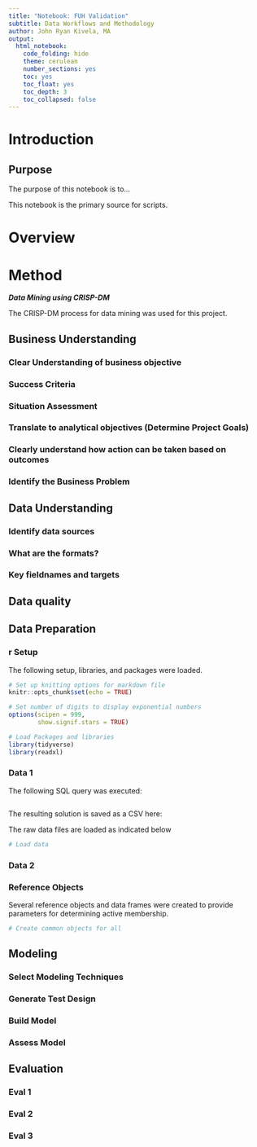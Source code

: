 ```yaml
---
title: "Notebook: FUH Validation"
subtitle: Data Workflows and Methodology
author: John Ryan Kivela, MA
output: 
  html_notebook:
    code_folding: hide
    theme: cerulean
    number_sections: yes
    toc: yes
    toc_float: yes
    toc_depth: 3
    toc_collapsed: false
---
```


# Introduction

## Purpose

The purpose of this notebook is to...

This notebook is the primary source for scripts.

# Overview


# Method

***Data Mining using CRISP-DM***

The CRISP-DM process for data mining was used for this project.

## Business Understanding

### Clear Understanding of business objective


### Success Criteria


### Situation Assessment


### Translate to analytical objectives (Determine Project Goals)


### Clearly understand how action can be taken based on outcomes


### Identify the Business Problem


## Data Understanding


### Identify data sources


### What are the formats?


### Key fieldnames and targets


## Data quality


## Data Preparation

### r Setup

The following setup, libraries, and packages were loaded.

```r
# Set up knitting options for markdown file
knitr::opts_chunk$set(echo = TRUE)

# Set number of digits to display exponential numbers
options(scipen = 999, 
        show.signif.stars = TRUE)

# Load Packages and libraries
library(tidyverse)
library(readxl)

```

### Data 1

The following SQL query was executed:

```sql

```

The resulting solution is saved as a CSV here:


The raw data files are loaded as indicated below
```r
# Load data

```

### Data 2

### Reference Objects

Several reference objects and data frames were created to provide parameters for determining active membership.

```r
# Create common objects for all

```

## Modeling


### Select Modeling Techniques


### Generate Test Design


### Build Model


### Assess Model


## Evaluation


### Eval 1


### Eval 2


### Eval 3
